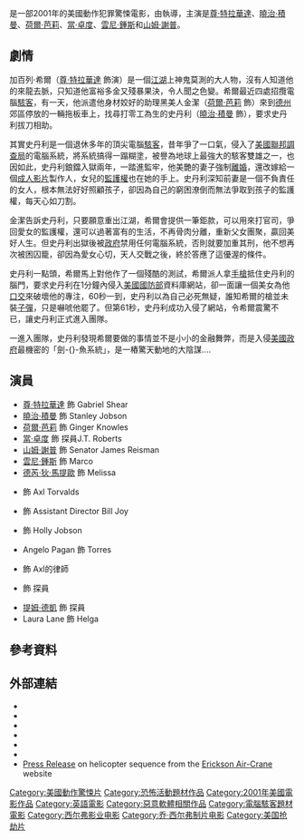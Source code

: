 {{主條目消歧義|關於「劍魚」的其他意義，請見[[劍魚_(消歧義)|劍魚 (消歧義)]]。}}

{{noteTA
|T=zh-hans:剑鱼行动;zh-hk:極速暴劫;zh-tw:劍魚 (電影);
|G1=Show
|1=zh-hans:剑鱼行动;zh-hk:極速暴劫;zh-tw:劍魚;
|2=zh-hans:黑客;zh-hant:黑客;zh-tw:駭客;
}}
{{Infobox film
| name           = 劍魚
| original_name  = ''Swordfish''
| image          = Swordfish poster.jpg
| caption        =
| director       = {{link-en|多明尼克·賽納|Dominic Sena}}
| producer       = [[喬·西佛|喬·西佛]]<br />Jonathan D. Krane
| writer         = {{link-en|史奇普·伍茲|Skip Woods}}
| starring       = [[曉治·積曼|曉治·積曼]]<br />[[尊·特拉華達|尊·特拉華達]]<br />[[荷爾·芭莉|荷爾·芭莉]]<br />[[當·卓度|當·卓度]]<br />[[雲尼·鍾斯|雲尼·鍾斯]]<br />[[山姆·謝普|山姆·謝普]]
| music          = {{link-en|克里斯多福·楊|Christopher Young}}<br />{{link-en|保羅·歐肯佛德|Paul Oakenfold}}
| cinematography = {{link-en|保羅·卡麥隆|Paul Cameron (cinematographer)}}
| editing        = {{link-en|斯蒂芬·E·里夫金|Stephen E. Rivkin}}
| studio         = [[威秀電影|威秀電影]]<br />{{link-en|Silver Pictures|Silver Pictures}}
| distributor    = [[華納兄弟|華納兄弟]]
| released       = {{Film date|2001|06|08|美國}}
| runtime        = 99分鐘
| country        = {{USA}}
| language       = 英語
| budget         = $102,000,000<ref name=BOM>{{Cite web |url = http://www.boxofficemojo.com/movies/?id=swordfish.htm |title = Swordfish |publisher = Box Office Mojo |language = en |accessdate = 2018-07-11 |archive-date = 2011-06-06 |archive-url = https://web.archive.org/web/20110606154737/http://www.boxofficemojo.com/movies/?id=swordfish.htm |dead-url = no }}</ref>
| gross          = $147,100,000<ref name=BOM />
| hk_name = 極速暴劫
| tw_name = 劍魚
| cn_name = 剑鱼行动
}}
{{作品名稱|name=''Swordfish''|hk=極速暴劫|tw=劍魚|cn=剑鱼行动}}是一部2001年的美國動作犯罪驚悚電影，由{{link-en|多明尼克·賽納|Dominic Sena}}執導，主演是[[尊·特拉華達|尊·特拉華達]]、[[曉治·積曼|曉治·積曼]]、[[荷爾·芭莉|荷爾·芭莉]]、[[當·卓度|當·卓度]]、[[雲尼·鍾斯|雲尼·鍾斯]]和[[山姆·謝普|山姆·謝普]]。

==劇情==
加百列·希爾（[[尊·特拉華達|尊·特拉華達]] 飾演）是一個[[江湖|江湖]]上神鬼莫測的大人物，沒有人知道他的來龍去脈，只知道他富裕多金又殘暴果決，令人聞之色變。希爾最近四處招攬電腦[[駭客|駭客]]，有一天，他派遣他身材姣好的助理黑美人金潔（[[荷爾·芭莉|荷爾·芭莉]] 飾）來到[[德克薩斯州|德州]]郊區停放的一輛拖板車上，找尋打零工為生的史丹利（[[曉治·積曼|曉治·積曼]] 飾），要求史丹利拔刀相助。

其實史丹利是一個退休多年的頂尖電腦[[駭客|駭客]]，昔年爭了一口氣，侵入了[[美國|美國]][[聯邦調查局|聯邦調查局]]的電腦系統，將系統搞得一蹋糊塗，被譽為地球上最強大的駭客雙雄之一，也因如此，史丹利鋃鐺入獄兩年，一踏進監牢，他美艷的妻子強制[[離婚|離婚]]，還改嫁給一個[[成人影片|成人影片]]製作人，女兒的[[監護權|監護權]]也在她的手上。史丹利深知前妻是一個不負責任的女人，根本無法好好照顧孩子，卻因為自己的窮困潦倒而無法爭取到孩子的監護權，每天心如刀割。

金潔告訴史丹利，只要願意重出江湖，希爾會提供一筆鉅款，可以用來打官司，爭回愛女的監護權，還可以過著富有的生活，不再骨肉分離，重新父女團聚，贏回美好人生。但史丹利出獄後被[[政府|政府]]禁用任何電腦系統，否則就要加重其刑，他不想再次被困囚籠，卻因為愛女心切，天人交戰之後，終於答應了這優渥的條件。

史丹利一點頭，希爾馬上對他作了一個殘酷的測試，希爾派人拿[[手槍|手槍]]抵住史丹利的腦門，要求史丹利在1分鐘內侵入[[美國國防部|美國國防部]]資料庫網站，卻一面讓一個美女為他[[口交|口交]]來破壞他的專注，60秒一到，史丹利以為自己必死無疑，誰知希爾的槍並未裝[[子彈|子彈]]，只是嚇唬他罷了。但第61秒，史丹利成功入侵了網站，令希爾震驚不已，讓史丹利正式進入團隊。

一進入團隊，史丹利發現希爾要做的事情並不是小小的金融舞弊，而是入侵[[美國政府|美國政府]]最機密的「劍-{}-魚系統」，是一樁驚天動地的大陰謀....

== 演員 ==
*[[尊·特拉華達|尊·特拉華達]] 飾 Gabriel Shear
*[[曉治·積曼|曉治·積曼]] 飾 Stanley Jobson
*[[荷爾·芭莉|荷爾·芭莉]] 飾 Ginger Knowles
*[[當·卓度|當·卓度]] 飾 探員J.T. Roberts
*[[山姆·謝普|山姆·謝普]] 飾 Senator James Reisman
*[[雲尼·鍾斯|雲尼·鍾斯]] 飾 Marco
*[[德芮·狄·馬提歐|德芮·狄·馬提歐]] 飾 Melissa
*{{link-en|魯道夫·馬丁|Rudolf Martin}} 飾 Axl Torvalds
*{{link-en|薩克·格雷尼爾|Zach Grenier}} 飾 Assistant Director Bill Joy
*{{link-en|凱曼芮·格萊姆斯|Camryn Grimes}} 飾 Holly Jobson
*Angelo Pagan 飾 Torres
*{{link-en|柯克·B·R·華勒|Kirk B. R. Woller}} 飾 Axl的律師
*{{link-en|卡蒙·亞金札諾|Carmen Argenziano}} 飾 探員
*[[提姆·德凱|提姆·德凱]] 飾 探員
*Laura Lane 飾 Helga

== 參考資料 ==
{{reflist}}

==外部連結==
* {{official website|http://www2.warnerbros.com/operationswordfish/}}
* {{IMDb title|id=0244244|title=Swordfish}}
* {{amg movie|id=244329|title=Swordfish}}
* {{rotten-tomatoes|id=swordfish|title=Swordfish}}
* {{mojo title|id=swordfish|title=Swordfish}}
* {{metacritic film|id=swordfish|title=Swordfish}}
* [https://web.archive.org/web/20070221071145/http://www.ericksonaircrane.com/press/SwordfishWebRelease.html Press Release] on helicopter sequence from the [[Erickson_Air-Crane|Erickson Air-Crane]] website

[[Category:美國動作驚悚片|Category:美國動作驚悚片]]
[[Category:恐怖活動題材作品|Category:恐怖活動題材作品]]
[[Category:2001年美國電影作品|Category:2001年美國電影作品]]
[[Category:英語電影|Category:英語電影]]
[[Category:惡意軟體相關作品|Category:惡意軟體相關作品]]
[[Category:電腦駭客題材電影|Category:電腦駭客題材電影]]
[[Category:西尔弗影业电影|Category:西尔弗影业电影]]
[[Category:乔·西尔弗制片电影|Category:乔·西尔弗制片电影]]
[[Category:美国抢劫片|Category:美国抢劫片]]